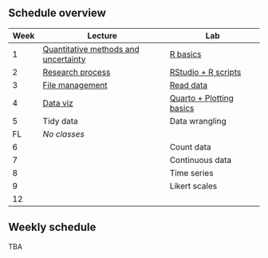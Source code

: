 ## Schedule overview

| Week | Lecture                                                        | Lab                                                    |
|--------|---------------------------------|-------------------------|
| 1    | [Quantitative methods and uncertainty](slides/lecture-w01.qmd) | [R basics](tutorials/tutorial-w01.qmd)                 |
| 2    | [Research process](slides/lecture-w02.qmd)                     | [RStudio + R scripts](tutorials/tutorial-w02.qmd)      |
| 3    | [File management](slides/lecture-w03.qmd)                      | [Read data](tutorials/tutorial-w03.qmd)                |
| 4    | [Data viz](slides/lecture-w04.qmd)                             | [Quarto + Plotting basics](tutorials/tutorial-w04.qmd) |
| 5    | Tidy data                                                      | Data wrangling                                         |
| FL   | *No classes*                                                   |                                                        |
| 6    |                                                                | Count data                                             |
| 7    |                                                                | Continuous data                                        |
| 8    |                                                                | Time series                                            |
| 9    |                                                                | Likert scales                                          |
| 12   |                                                                |                                                        |

## Weekly schedule

TBA
